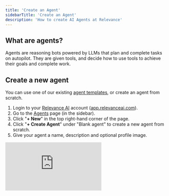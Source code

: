 ```yaml
---
title: 'Create an Agent'
sidebarTitle: 'Create an Agent'
description: 'How to create AI Agents at Relevance'
---
```


## What are agents?

Agents are reasoning bots powered by LLMs that plan and complete tasks on autopilot. They are given tools, and decide how to use tools to achieve their goals and complete work.

## Create a new agent

You can use one of our existing [agent templates](/agents/agent-templates), or create an agent from scratch.

1. Login to your [Relevance AI](https://relevanceai.com/) account ([app.relevanceai.com](https://relevanceai.com/)).
2. Go to the [Agents](/agents) page (in the sidebar).
3. Click "**+ New**" in the top right-hand corner of the page.
4. Click "**+ Create Agent**" under "Blank agent" to create a new agent from scratch.
5. Give your agent a name, description and optional profile image.

<div
  style={{
    width: '100%',
    position: 'relative',
    paddingTop: '56.25%',
  }}>
  <iframe
    src="https://app.supademo.com/embed/clwomcw5605gpdmfh8kvuhebc"
    frameBorder="0"
    style={{
      position: 'absolute',
      top: 0,left: 0, width: '100%', height: '100%',
      border: '3px solid #5E43CE',
      borderRadius: '10px',
    }}/>
</div>

## Configure your agent

You can customise every part of your agent, from giving it unique roles and responsibilities, tools, abilities, knowledge, large-language models and much more. In this guide, we'll walk you through the different options available to you.

### Agent profile settings

In the agent profile page, you can give your agent a name, profile image, description and set up custom triggers which let the agent know when to start working.

The name and description are especially important when it comes to building multi-agent teams, because your other agents will read these to decide which agent is the right one for delegating specific tasks to.

<div
  style={{
    width: '100%',
    position: 'relative',
    paddingTop: '61.46%',
  }}>
  <iframe
    src="https://fast.wistia.com/embed/medias/ky49ox4ifk"
    frameBorder="0"
    style={{
      position: 'absolute',
      top: 0,left: 0, width: '100%', height: '100%',
      borderRadius: '10px',
    }}/>
</div>

In the above example, we have created an agent called "Email Follow-Up FAQ Agent", who is reponsible responsible for handling customer queries over email, and escalating to Slack (a person) when it doesn't know the answer to a question.

For our more complex agents, we personify them with a name because they complete their work as well as a human can. Our flagship agent [BDR Bosh](https://relevanceai.com/bosh-sales-agent) is a good example of this.

We have also connect our agent to Outlook, via the Outlook integration trigger, which means it will receive all incoming emails that are sent to that specific Outlook account. You can learn how to do this too in our [Outlook integration guide](/integrations/outlook).

### Agent Tools

You can equip your agents with tools, which allows them to interact with external systems, like sending messages over LinkedIn, Web Scraping, Querying a Database, Extracting data from a PDF and so much more.

You can see all of the tools that are publicly available on [this page](https://relevanceai.com/templates), but there are also some extra capabilities inside tool-steps, which you can access when you create a new tool from scratch.

If you are technical, you can use the Python, JavaScript or API Block steps to interact with any software you can write code to interact with.

<img src="/images/agent-tools.png" />

In this case, we have given our agent access to three custom tools we built, leveraging some in-built tool steps like sending an email via outlook, or inserting data to knowledge. We have interactive demos for building this entire agent end-to-end on our [FAQ email follow up agent template page](https://relevanceai.com/agent-templates/email-faq-follow-up-agent).

Once you have equipped your agent with tools, it can decide which one is most appropriate for helping it reach the goals and objectives you provide via "Core instructions" (after sub-agent section). You can help it choose more effectively by making sure that tool names, descriptions, and [internal tool knowledge and inputs](/get-started/quickstart/templates) have descriptive names and descriptions.

### Sub-agents

Much like you can equip agents with tools, you can also equip them with subagent team members. You can do this in the "Subagents" section in your agent settings:

<img src="/images/sub-agents.png" />

Just like you can write core instructions for how you'd like your agents to use tools, you can also instruct your agent on how to work with it's connected team members.

## Instruct your agent

There are two main ways you can guide your agent in completing it's work: Core instructions, the Flow builder (or both).

### Core Instructions & Flow Builder

Core instructions allow you to guide your agent and provide instructions for how you want it to work. You can be very specific and reference the exact tools you want it to use and when, or you can describe the workflow at a higher level and let the agent use it's own reasoning to decide what tools/agents to use and when.

The flow builder allows you to construct prompt workflows that look more like a flow-diagram. This is helpful especially for workflows that can branch off depending on a specific scenario (more on this coming soon).

#### Markdown support

We offer markdown support for any area that accepts LLM prompts, like the core instructions, the flow builder and the LLM tool steps.

LLMs are well-trained on markdown and can draw meaning from your headings and bullet points to improve how they interpret your prompt. Using Markdown to create your prompts allows you to create a prompt that is easier for humans to read, and also easier for an LLM to understand.

Here is a table of markdown formatting options you can use when writing your prompts. If you're using windows, replace `Cmd` with `Ctrl` and `Opt` with `Alt`.

| Element           | Shortcut               | Markdown Syntax                                             |
|-------------------|------------------------|-------------------------------------------------------------|
| Bold              | `Cmd+B`                | `**bold text**`                                             |
| Italics           | `Cmd+I`                | `*italicized text*`                                         |
| Heading 1-6       | `Cmd+1`, ... `Cmd+6`   | `# Large heading`, `###### Small heaidng`             |
| Bullet Lists      | `Cmd+Shift+8`          | `- List items start with a dash`, or a `*` or `+`. Nest sub-items with 2 spaces or tabs.                   |
| Numbered Lists    | `Cmd+Shift+7`          | `1. List items start with a number`                |
| Horizontal Rule   | `Cmd+Shift+-`          | `---`                                                       |
| Code              | `Cmd+E`                | \`code\`                                                |
| Code Block        | `Cmd+Shift+E`          | \`\`\` code block \`\`\`                                        |


You can also select variables and reference tools and sub agents:

- Select a variable: Type in `{{` to bring up the variable picker name. Variables appear in your document surrounded in curly braces, like this: `{{selected_variable}}`.
- Reference a tool: Type in `/` to bring up the reference picker. Here you will be able to select tools or agents etc that you want to reference in your prompt.